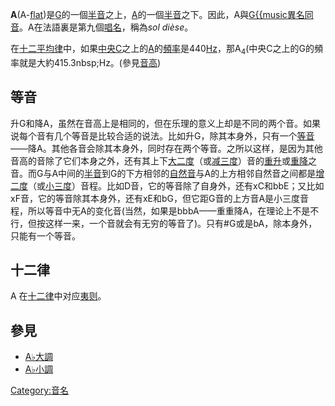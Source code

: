 {{Unreferenced|time=2019-09-25T09:57:18+00:00}}
'''A{{music|flat}}'''(A-[[降音符|flat]])是[[G_(音名)|G]]的一個[[半音|半音]]之上，[[A_(音名)|A]]的一個[[半音|半音]]之下。因此，A{{music|flat}}與[[G♯_(音名)|G{{music]][[異名同音|異名同音]]。A{{music|flat}}在法語裏是第九個[[唱名|唱名]]，稱為''sol dièse''。

在[[十二平均律|十二平均律]]中，如果[[中央C|中央C]]之上的[[A_(音名)|A]]的[[頻率|頻率]]是440[[赫茲|Hz]]，那A{{music|flat}}<sub>4</sub>(中央C之上的G{{music|flat}}的頻率就是大約415.3nbsp;Hz。(參見[[音高|音高]])

==等音==
升G和降A，虽然在音高上是相同的，但在乐理的意义上却是不同的两个音。如果说每个音有几个等音是比较合适的说法。比如升G，除其本身外，只有一个[[等音|等音]]——降A。其他各音会除其本身外，同时存在两个等音。之所以这样，是因为其他音高的音除了它们本身之外，还有其上下[[大二度|大二度]]（或[[减三度|减三度]]）音的[[重升|重升]]或[[重降|重降]]之音。而G与A中间的[[半音|半音]]到G的下方相邻的[[自然音|自然音]]与A的上方相邻自然音之间都是[[增二度|增二度]]（或[[小三度|小三度]]）音程。比如D音，它的等音除了自身外，还有xC和bbE；又比如xF音，它的等音除其本身外，还有xE和bG，但它距G音的上方音A是小三度音程，所以等音中无A的变化音(当然，如果是bbbA——重重降A，在理论上不是不行，但按这样一来，一个音就会有无穷的等音了)。只有#G或是bA，除本身外，只能有一个等音。

==十二律==
A{{music|flat}} 在[[十二律|十二律]]中对应[[夷则|夷则]]。

==參見==
*[[A♭大調|A♭大調]]
*[[A♭小調|A♭小調]]

{{半音}}

{{DEFAULTSORT:A}}
[[Category:音名|Category:音名]]

{{music-stub}}